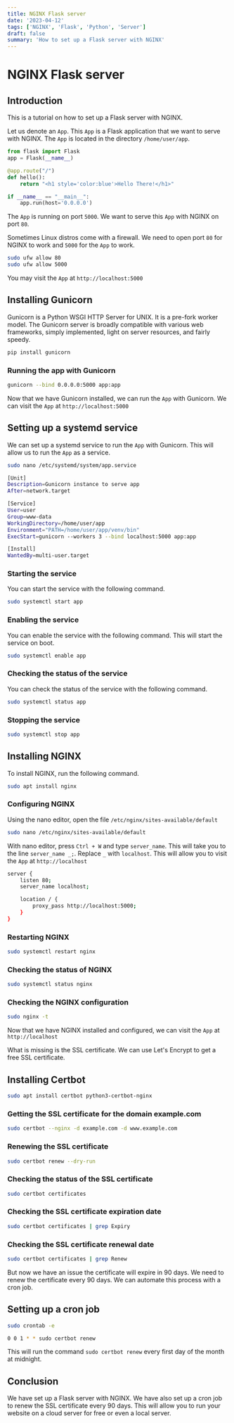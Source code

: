 ```yaml
---
title: NGINX Flask server
date: '2023-04-12'
tags: ['NGINX', 'Flask', 'Python', 'Server']
draft: false
summary: 'How to set up a Flask server with NGINX'
---
```


# NGINX Flask server

## Introduction

This is a tutorial on how to set up a Flask server with NGINX. 

Let us denote an `App`. This `App` is a Flask application that we want to serve with NGINX. The `App` is located in the directory `/home/user/app`.

```python
from flask import Flask
app = Flask(__name__)

@app.route("/")
def hello():
    return "<h1 style='color:blue'>Hello There!</h1>"

if __name__ == "__main__":
    app.run(host='0.0.0.0')
```

The `App` is running on port `5000`. We want to serve this `App` with NGINX on port `80`.

Sometimes Linux distros come with a firewall. We need to open port `80` for NGINX to work and `5000` for the `App` to work.

```bash
sudo ufw allow 80
sudo ufw allow 5000
```

You may visit the `App` at `http://localhost:5000`

## Installing Gunicorn

Gunicorn is a Python WSGI HTTP Server for UNIX. It is a pre-fork worker model. The Gunicorn server is broadly compatible with various web frameworks, simply implemented, light on server resources, and fairly speedy.

```bash
pip install gunicorn
```

### Running the app with Gunicorn

```bash
gunicorn --bind 0.0.0.0:5000 app:app
```

Now that we have Gunicorn installed, we can run the `App` with Gunicorn. We can visit the `App` at `http://localhost:5000`

## Setting up a systemd service

We can set up a systemd service to run the `App` with Gunicorn. This will allow us to run the `App` as a service.

```bash
sudo nano /etc/systemd/system/app.service
```

```bash
[Unit]
Description=Gunicorn instance to serve app
After=network.target

[Service]
User=user
Group=www-data
WorkingDirectory=/home/user/app
Environment="PATH=/home/user/app/venv/bin"
ExecStart=gunicorn --workers 3 --bind localhost:5000 app:app

[Install]
WantedBy=multi-user.target
```

### Starting the service

You can start the service with the following command.

```bash
sudo systemctl start app
```

### Enabling the service

You can enable the service with the following command. This will start the service on boot.

```bash
sudo systemctl enable app
```

### Checking the status of the service

You can check the status of the service with the following command.

```bash
sudo systemctl status app
```

### Stopping the service

```bash
sudo systemctl stop app
```

## Installing NGINX

To install NGINX, run the following command.

```bash
sudo apt install nginx
```

### Configuring NGINX

Using the nano editor, open the file `/etc/nginx/sites-available/default`

```bash
sudo nano /etc/nginx/sites-available/default
```

With nano editor, press `Ctrl + W` and type `server_name`. This will take you to the line `server_name _;`. Replace `_` with `localhost`. This will allow you to visit the `App` at `http://localhost`

```bash
server {
    listen 80;
    server_name localhost;

    location / {    
        proxy_pass http://localhost:5000;
    }
}
```

### Restarting NGINX

```bash
sudo systemctl restart nginx
```

### Checking the status of NGINX

```bash
sudo systemctl status nginx
```

### Checking the NGINX configuration

```bash
sudo nginx -t
```

Now that we have NGINX installed and configured, we can visit the `App` at `http://localhost`

What is missing is the SSL certificate. We can use Let's Encrypt to get a free SSL certificate.

## Installing Certbot

```bash
sudo apt install certbot python3-certbot-nginx
```

### Getting the SSL certificate for the domain example.com

```bash
sudo certbot --nginx -d example.com -d www.example.com
```

### Renewing the SSL certificate

```bash
sudo certbot renew --dry-run
```

### Checking the status of the SSL certificate

```bash
sudo certbot certificates
```

### Checking the SSL certificate expiration date

```bash
sudo certbot certificates | grep Expiry
```

### Checking the SSL certificate renewal date

```bash
sudo certbot certificates | grep Renew
```

But now we have an issue the certificate will expire in 90 days. We need to renew the certificate every 90 days. We can automate this process with a cron job.

## Setting up a cron job

```bash
sudo crontab -e
```

```bash
0 0 1 * * sudo certbot renew
```

This will run the command `sudo certbot renew` every first day of the month at midnight.

## Conclusion

We have set up a Flask server with NGINX. We have also set up a cron job to renew the SSL certificate every 90 days. This will allow you to run your website on a cloud server for free or even a local server.